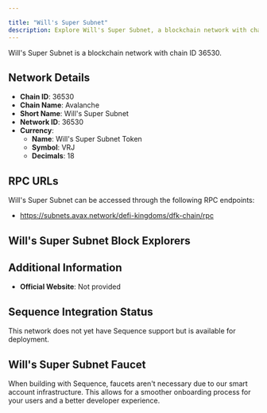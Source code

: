 ```yaml
---

title: "Will's Super Subnet"
description: Explore Will's Super Subnet, a blockchain network with chain ID 36530. Learn about its native currency, Will's Super Subnet Token, and how to interact with the network.
---
```




Will's Super Subnet is a blockchain network with chain ID 36530.

## Network Details

- **Chain ID**: 36530
- **Chain Name**: Avalanche
- **Short Name**: Will's Super Subnet
- **Network ID**: 36530
- **Currency**: 
  - **Name**: Will's Super Subnet Token
  - **Symbol**: VRJ
  - **Decimals**: 18

## RPC URLs

Will's Super Subnet can be accessed through the following RPC endpoints:

- https://subnets.avax.network/defi-kingdoms/dfk-chain/rpc

## Will's Super Subnet Block Explorers



## Additional Information

- **Official Website**: Not provided

## Sequence Integration Status

This network does not yet have Sequence support but is available for deployment.

## Will's Super Subnet Faucet

When building with Sequence, faucets aren't necessary due to our smart account infrastructure. This allows for a smoother onboarding process for your users and a better developer experience.
